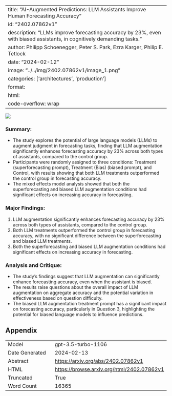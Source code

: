 
---
title: "AI-Augmented Predictions: LLM Assistants Improve Human Forecasting Accuracy"
id: "2402.07862v1"
description: "LLMs improve forecasting accuracy by 23%, even with biased assistants, in cognitively demanding tasks."
author: Philipp Schoenegger, Peter S. Park, Ezra Karger, Philip E. Tetlock
date: "2024-02-12"
image: "../../img/2402.07862v1/image_1.png"
categories: ['architectures', 'production']
format:
  html:
    code-overflow: wrap
---

![](../../img/2402.07862v1/image_1.png)

### Summary:
- The study explores the potential of large language models (LLMs) to augment judgment in forecasting tasks, finding that LLM augmentation significantly enhances forecasting accuracy by 23% across both types of assistants, compared to the control group.
- Participants were randomly assigned to three conditions: Treatment (superforecasting prompt), Treatment (Bias) (biased prompt), and Control, with results showing that both LLM treatments outperformed the control group in forecasting accuracy.
- The mixed effects model analysis showed that both the superforecasting and biased LLM augmentation conditions had significant effects on increasing accuracy in forecasting.

### Major Findings:
1. LLM augmentation significantly enhances forecasting accuracy by 23% across both types of assistants, compared to the control group.
2. Both LLM treatments outperformed the control group in forecasting accuracy, with no significant difference between the superforecasting and biased LLM treatments.
3. Both the superforecasting and biased LLM augmentation conditions had significant effects on increasing accuracy in forecasting.

### Analysis and Critique:
- The study's findings suggest that LLM augmentation can significantly enhance forecasting accuracy, even when the assistant is biased.
- The results raise questions about the overall impact of LLM augmentation on aggregate accuracy and the potential variation in effectiveness based on question difficulty.
- The biased LLM augmentation treatment prompt has a significant impact on forecasting accuracy, particularly in Question 3, highlighting the potential for biased language models to influence predictions.

## Appendix

|          |          |
|----------|----------|
| Model     | gpt-3.5-turbo-1106       |
| Date Generated     | 2024-02-13       |
| Abstract | [https://arxiv.org/abs/2402.07862v1](https://arxiv.org/abs/2402.07862v1)        |
| HTML     | [https://browse.arxiv.org/html/2402.07862v1](https://browse.arxiv.org/html/2402.07862v1)       |
| Truncated       | True       |
| Word Count       | 16365       |